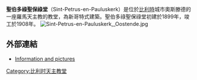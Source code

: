 '''聖伯多祿聖保祿堂'''（Sint-Petrus-en-Pauluskerk）是位於[[比利時|比利時]]城市奧斯滕德的一座羅馬天主教的教堂，為新哥特式建築。聖伯多祿聖保祿堂初建於1899年，竣工於1908年。
[[Image:Sint-Petrus-en-Pauluskerk,_Oostende.jpg|thumb]]
==外部連結==
{{Commons|Sint-Petrus-en-Pauluskerk}}
*[https://web.archive.org/web/20120830202115/http://www.sacred-destinations.com/belgium/ostend-st-petrus-en-paulus-kerk.htm Information and pictures]
{{coord|51.230|N|2.922|E|display=title|source:nlwiki}}

[[Category:比利时天主教堂|Category:比利时天主教堂]]